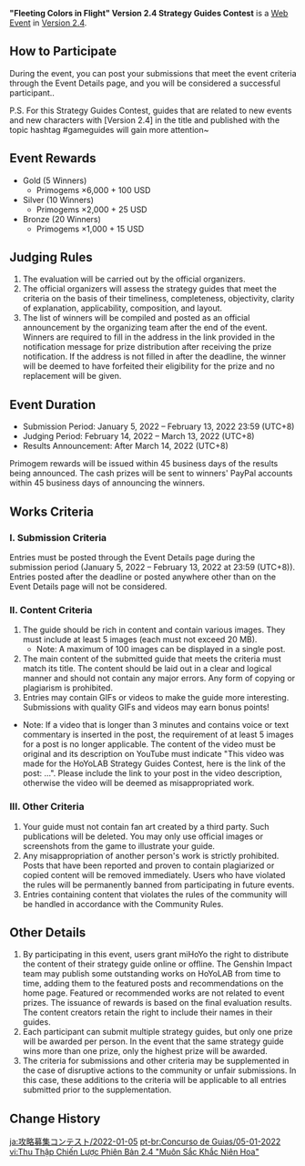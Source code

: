 {{Event
|name              = "Fleeting Colors in Flight" Version 2.4 Strategy Guides Contest
|image             = Fleeting Colors in Flight Version 2.4 Strategy Guides Contest.png
|type              = Web
|type2             = Submission
|time_known        = yes
|time_start        = 2022-01-05 12:00:00
|time_start_offset = GMT+8
|time_end          = 2022-02-13 23:59:59
|time_end_offset   = GMT+8
|link              = https://www.hoyolab.com/contribution/89
}}
'''"Fleeting Colors in Flight" Version 2.4 Strategy Guides Contest''' is a [[Web Event]] in [[Version 2.4]].

==How to Participate==
During the event, you can post your submissions that meet the event criteria through the Event Details page, and you will be considered a successful participant..

P.S. For this Strategy Guides Contest, guides that are related to new events and new characters with [Version 2.4] in the title and published with the topic hashtag #gameguides will gain more attention~

==Event Rewards==
* Gold (5 Winners)
** Primogems ×6,000 + 100 USD
* Silver (10 Winners)
** Primogems ×2,000 + 25 USD
* Bronze (20 Winners)
** Primogems ×1,000 + 15 USD

==Judging Rules==
# The evaluation will be carried out by the official organizers.
# The official organizers will assess the strategy guides that meet the criteria on the basis of their timeliness, completeness, objectivity, clarity of explanation, applicability, composition, and layout.
# The list of winners will be compiled and posted as an official announcement by the organizing team after the end of the event. Winners are required to fill in the address in the link provided in the notification message for prize distribution after receiving the prize notification. If the address is not filled in after the deadline, the winner will be deemed to have forfeited their eligibility for the prize and no replacement will be given.

==Event Duration==
* Submission Period: January 5, 2022 – February 13, 2022 23:59 (UTC+8)
* Judging Period: February 14, 2022 – March 13, 2022 (UTC+8)
* Results Announcement: After March 14, 2022 (UTC+8)
Primogem rewards will be issued within 45 business days of the results being announced.
The cash prizes will be sent to winners' PayPal accounts within 45 business days of announcing the winners.

==Works Criteria==
===I. Submission Criteria===
Entries must be posted through the Event Details page during the submission period (January 5, 2022 – February 13, 2022 at 23:59 (UTC+8)). Entries posted after the deadline or posted anywhere other than on the Event Details page will not be considered.

===II. Content Criteria===
# The guide should be rich in content and contain various images. They must include at least 5 images (each must not exceed 20 MB).
#* Note: A maximum of 100 images can be displayed in a single post.
# The main content of the submitted guide that meets the criteria must match its title. The content should be laid out in a clear and logical manner and should not contain any major errors. Any form of copying or plagiarism is prohibited.
# Entries may contain GIFs or videos to make the guide more interesting. Submissions with quality GIFs and videos may earn bonus points!
* Note: If a video that is longer than 3 minutes and contains voice or text commentary is inserted in the post, the requirement of at least 5 images for a post is no longer applicable. The content of the video must be original and its description on YouTube must indicate "This video was made for the HoYoLAB Strategy Guides Contest, here is the link of the post: ...". Please include the link to your post in the video description, otherwise the video will be deemed as misappropriated work.

===III. Other Criteria===
# Your guide must not contain fan art created by a third party. Such publications will be deleted. You may only use official images or screenshots from the game to illustrate your guide.
# Any misappropriation of another person's work is strictly prohibited. Posts that have been reported and proven to contain plagiarized or copied content will be removed immediately. Users who have violated the rules will be permanently banned from participating in future events.
# Entries containing content that violates the rules of the community will be handled in accordance with the Community Rules.

==Other Details==
# By participating in this event, users grant miHoYo the right to distribute the content of their strategy guide online or offline. The Genshin Impact team may publish some outstanding works on HoYoLAB from time to time, adding them to the featured posts and recommendations on the home page. Featured or recommended works are not related to event prizes. The issuance of rewards is based on the final evaluation results. The content creators retain the right to include their names in their guides.
# Each participant can submit multiple strategy guides, but only one prize will be awarded per person. In the event that the same strategy guide wins more than one prize, only the highest prize will be awarded.
# The criteria for submissions and other criteria may be supplemented in the case of disruptive actions to the community or unfair submissions. In this case, these additions to the criteria will be applicable to all entries submitted prior to the supplementation.

==Change History==
{{Change History|2.4}}

[[ja:攻略募集コンテスト/2022-01-05]]
[[pt-br:Concurso de Guias/05-01-2022]]
[[vi:Thu Thập Chiến Lược Phiên Bản 2.4 "Muôn Sắc Khắc Niên Hoa"]]